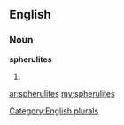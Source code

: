 ==English==

===Noun===
'''spherulites'''

# {{plural of|[[spherulite]]}}

[[Category:English plurals]]

[[ar:spherulites]]
[[my:spherulites]]